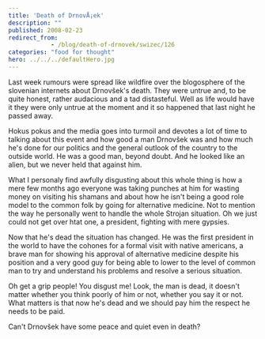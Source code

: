 ```yaml
---
title: 'Death of DrnovÅ¡ek'
description: ""
published: 2008-02-23
redirect_from: 
            - /blog/death-of-drnovek/swizec/126
categories: "food for thought"
hero: ../../../defaultHero.jpg
---
```

Last week rumours were spread like wildfire over the blogosphere of the slovenian internets about Drnovšek's death. They were untrue and, to be quite honest, rather audacious and a tad distasteful. Well as life would have it they were only untrue at the moment and it so happened that last night he passed away.

Hokus pokus and the media goes into turmoil and devotes a lot of time to talking about this event and how good a man Drnovšek was and how much he's done for our politics and the general outlook of the country to the outside world. He was a good man, beyond doubt. And he looked like an alien, but we never held that against him.

What I personaly find awfully disgusting about this whole thing is how a mere few months ago everyone was taking punches at him for wasting money on visiting his shamans and about how he isn't being a good role model to the common folk by going for alternative medicine. Not to mention the way he personally went to handle the whole Strojan situation. Oh we just could not get over htat one, a president, fighting with mere gypsies.

Now that he's dead the situation has changed. He was the first president in the world to have the cohones for a formal visit with native americans, a brave man for showing his approval of alternative medicine despite his position and a very good guy for being able to lower to the level of common man to try and understand his problems and resolve a serious situation.

Oh get a grip people! You disgust me! Look, the man is dead, it doesn't matter whether you think poorly of him or not, whether you say it or not. What matters is that now he's dead and we should pay him the respect he needs to be paid.

Can't Drnovšek have some peace and quiet even in death?